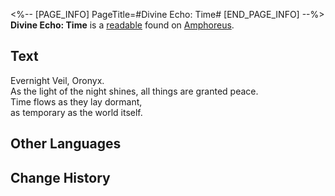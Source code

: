 <%-- [PAGE_INFO]
PageTitle=#Divine Echo: Time#
[END_PAGE_INFO] --%>
{{Readable Infobox
|id           = 473
|partIds      = 190784
|title        = 
|image        = Item Divine Echo- Time.png
|world        = Amphoreus
|parts        = 1
|author       = <!--to be added-->
|description  = A memory left by a Titan's Miracle. Only those who have received divine blessings can hear such holy resonance... Listen, the evening whispers of that heavy curtain are a metaphor for the past and future.
|part1        = Divine Echo: Time
|source1      = {{cx|Source missing}}
|characters   = Oronyx
|factions     = 
}}
'''Divine Echo: Time''' is a [[readable]] found on [[Amphoreus]].
<!--
==Location==
{{Map Embed|<map name>|<marker id>}}
-->
==Text==
Evernight Veil, Oronyx.<br />
As the light of the night shines, all things are granted peace.<br />
Time flows as they lay dormant,<br />
as temporary as the world itself.

<!--
==Trivia==
* 
-->
==Other Languages==
{{Other Languages
|en   = Divine Echo: Time
|zhs  = 神性的回响：岁月
|zht  = 神性的迴響：歲月
|ja   = 神性の反響：歳月
|ko   = 신성의 메아리: 세월
|es   = Eco divino: Tiempo
|fr   = Écho divin du Temps
|ru   = Отголосок божественности: Время
|th   = แว่วเสียงศักดิ์สิทธิ์: กาลเวลา
|vi   = Tiếng Vọng Thần Tính: Thời Gian
|de   = Göttliches Echo: Zeit
|id   = Gema Ilahi: Waktu
|pt   = Eco Divino: Tempo
}}

==Change History==
{{Change History|3.0}}